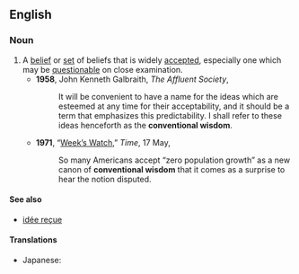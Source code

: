 ==English==

===Noun===
{{wikipedia}}
{{en-noun|sg=[[conventional]] [[wisdom]]}}

# A [[belief]] or [[set]] of beliefs that is widely [[accept]]ed, especially one which may be [[questionable]] on close examination.
#*'''1958''', John Kenneth Galbraith, ''The Affluent Society'',
#*:It will be convenient to have a name for the ideas which are esteemed at any time for their acceptability, and it should be a term that emphasizes this predictability. I shall refer to these ideas henceforth as the '''conventional wisdom'''.
#*'''1971''', “[http://www.time.com/time/magazine/article/0,9171,944366,00.html Week’s Watch],” ''Time'', 17 May,
#*:So many Americans accept “zero population growth” as a new canon of '''conventional wisdom''' that it comes as a surprise to hear the notion disputed.

====See also====
* [[idée reçue]]

====Translations====
{{trans-top|a belief that is widely accepted}}
* Japanese: {{t|ja|社会通念|tr=shakaitsūnen}}
{{trans-mid}}
{{trans-bottom}}